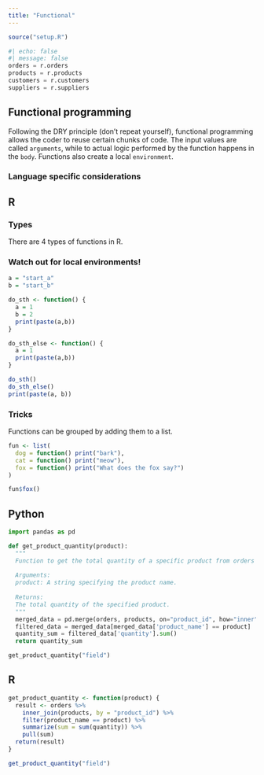 ```yaml
---
title: "Functional"
---
```

```r
source("setup.R")
```

```python
#| echo: false
#| message: false
orders = r.orders
products = r.products
customers = r.customers
suppliers = r.suppliers
```

## Functional programming
Following the DRY principle (don't repeat yourself), functional programming allows the coder to reuse certain chunks of code. The input values are called `arguments`, while to actual logic performed by the function happens in the `body`. Functions also create a local `environment`.

### Language specific considerations

:::{.panel-tabset}

## R

### Types
There are 4 types of functions in R. 

### Watch out for local environments!
```r
a = "start_a"
b = "start_b"

do_sth <- function() {
  a = 1
  b = 2
  print(paste(a,b))
}

do_sth_else <- function() {
  a = 1
  print(paste(a,b))
}

do_sth()
do_sth_else()
print(paste(a, b))
```
### Tricks
Functions can be grouped by adding them to a list.
```r
fun <- list(
  dog = function() print("bark"),
  cat = function() print("meow"),
  fox = function() print("What does the fox say?")
)

fun$fox()
```

:::

:::{.panel-tabset}

## Python
```python
import pandas as pd

def get_product_quantity(product):
  """
  Function to get the total quantity of a specific product from orders table.
  
  Arguments:
  product: A string specifying the product name.
  
  Returns:
  The total quantity of the specified product.
  """
  merged_data = pd.merge(orders, products, on="product_id", how="inner")
  filtered_data = merged_data[merged_data['product_name'] == product]
  quantity_sum = filtered_data['quantity'].sum()
  return quantity_sum

get_product_quantity("field")
```

## R
```r
get_product_quantity <- function(product) {
  result <- orders %>%
    inner_join(products, by = "product_id") %>% 
    filter(product_name == product) %>% 
    summarize(sum = sum(quantity)) %>% 
    pull(sum) 
  return(result)
}

get_product_quantity("field")
```


<!-- ## Bash -->
<!-- ```{bash} -->
<!-- #!/bin/bash -->

<!-- greet() { -->
<!--     local name=$1 -->
<!--     local message=$2 -->
<!--     echo "Hello, $name! $message" -->
<!-- } -->

<!-- greet "Alice" "Hope you're having a great day!" -->
<!-- ``` -->

:::
